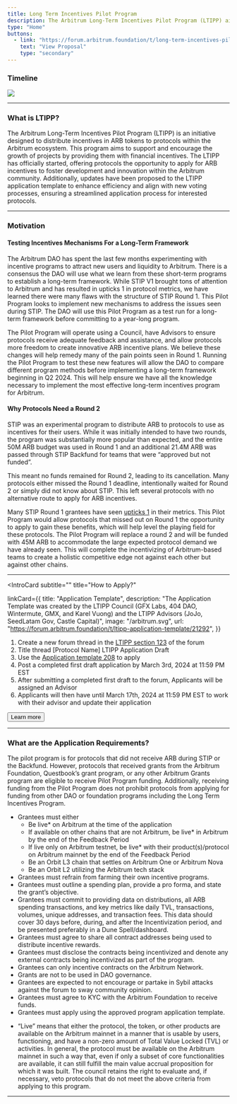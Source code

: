```yaml
---
title: Long Term Incentives Pilot Program
description: The Arbitrum Long-Term Incentives Pilot Program (LTIPP) aims to distribute incentives in ARB tokens to protocols within the Arbitrum DAO ecosystem to provide financial support to projects, encouraging their growth and development within the community.
type: "Home"
buttons:
  - link: "https://forum.arbitrum.foundation/t/long-term-incentives-pilot-program/20223/41"
    text: "View Proposal"
    type: "secondary"
---
```


### Timeline

![](./assets/timeline.svg)

---

### What is LTIPP?

The Arbitrum Long-Term Incentives Pilot Program (LTIPP) is an initiative designed to distribute incentives in ARB tokens to protocols within the Arbitrum ecosystem. This program aims to support and encourage the growth of projects by providing them with financial incentives. The LTIPP has officially started, offering protocols the opportunity to apply for ARB incentives to foster development and innovation within the Arbitrum community. Additionally, updates have been proposed to the LTIPP application template to enhance efficiency and align with new voting processes, ensuring a streamlined application process for interested protocols.

---

### Motivation

#### Testing Incentives Mechanisms For a Long-Term Framework

The Arbitrum DAO has spent the last few months experimenting with incentive programs to attract new users and liquidity to Arbitrum. There is a consensus the DAO will use what we learn from these short-term programs to establish a long-term framework. While STIP V1 brought tons of attention to Arbitrum and has resulted in upticks 1 in protocol metrics, we have learned there were many flaws with the structure of STIP Round 1. This Pilot Program looks to implement new mechanisms to address the issues seen during STIP. The DAO will use this Pilot Program as a test run for a long-term framework before committing to a year-long program.

The Pilot Program will operate using a Council, have Advisors to ensure protocols receive adequate feedback and assistance, and allow protocols more freedom to create innovative ARB incentive plans. We believe these changes will help remedy many of the pain points seen in Round 1. Running the Pilot Program to test these new features will allow the DAO to compare different program methods before implementing a long-term framework beginning in Q2 2024. This will help ensure we have all the knowledge necessary to implement the most effective long-term incentives program for Arbitrum.

#### Why Protocols Need a Round 2

STIP was an experimental program to distribute ARB to protocols to use as incentives for their users. While it was initially intended to have two rounds, the program was substantially more popular than expected, and the entire 50M ARB budget was used in Round 1 and an additional 21.4M ARB was passed through STIP Backfund for teams that were “approved but not funded”.

This meant no funds remained for Round 2, leading to its cancellation. Many protocols either missed the Round 1 deadline, intentionally waited for Round 2 or simply did not know about STIP. This left several protocols with no alternative route to apply for ARB incentives.

Many STIP Round 1 grantees have seen [upticks 1](https://www.openblocklabs.com/app/arbitrum/overview) in their metrics. This Pilot Program would allow protocols that missed out on Round 1 the opportunity to apply to gain these benefits, which will help level the playing field for these protocols. The Pilot Program will replace a round 2 and will be funded with 45M ARB to accommodate the large expected protocol demand we have already seen. This will complete the incentivizing of Arbitrum-based teams to create a holistic competitive edge not against each other but against other chains.

---


<IntroCard
subtitle=""
title="How to Apply?"

linkCard={{
        title: "Application Template",
        description:
          "The Application Template was created by the LTIPP Council (GFX Labs, 404 DAO, Wintermute, GMX, and Karel Vuong) and the LTIPP Advisors (JoJo, SeedLatam Gov, Castle Capital)",
        image: "/arbitrum.svg",
        url: "https://forum.arbitrum.foundation/t/ltipp-application-template/21292",
      }}

>

1. Create a new forum thread in the [LTIPP section 123](https://forum.arbitrum.foundation/c/dao-grant-programs/long-term-incentives-pilot-program/25) of the forum
2. Title thread [Protocol Name] LTIPP Application Draft
3. Use the [Application template 208](https://forum.arbitrum.foundation/t/ltipp-application-template/21292) to apply
4. Post a completed first draft application by March 3rd, 2024 at 11:59 PM EST
5. After submitting a completed first draft to the forum, Applicants will be assigned an Advisor
6. Applicants will then have until March 17th, 2024 at 11:59 PM EST to work with their advisor and update their application

<Button href="https://forum.arbitrum.foundation/t/ltipp-how-to-apply-faq/21294" variant="secondary" arrow>Learn more</Button>
</IntroCard>

---

### What are the Application Requirements?

The pilot program is for protocols that did not receive ARB during STIP or the Backfund. However, protocols that received grants from the Arbitrum Foundation, Questbook’s grant program, or any other Arbitrum Grants program are eligible to receive Pilot Program funding. Additionally, receiving funding from the Pilot Program does not prohibit protocols from applying for funding from other DAO or foundation programs including the Long Term Incentives Program.

- Grantees must either
  - Be live\* on Arbitrum at the time of the application
  - If available on other chains that are not Arbitrum, be live\* in Arbitrum by the end of the Feedback Period
  - If live only on Arbitrum testnet, be live\* with their product(s)/protocol on Arbitrum mainnet by the end of the Feedback Period
  - Be an Orbit L3 chain that settles on Arbitrum One or Arbitrum Nova
  - Be an Orbit L2 utilizing the Arbitrum tech stack
- Grantees must refrain from farming their own incentive programs.
- Grantees must outline a spending plan, provide a pro forma, and state the grant’s objective.
- Grantees must commit to providing data on distributions, all ARB spending transactions, and key metrics like daily TVL, transactions, volumes, unique addresses, and transaction fees. This data should cover 30 days before, during, and after the Incentivization period, and be presented preferably in a Dune Spell/dashboard.
- Grantees must agree to share all contract addresses being used to distribute incentive rewards.
- Grantees must disclose the contracts being incentivized and denote any external contracts being incentivized as part of the program.
- Grantees can only incentive contracts on the Arbitrum Network.
- Grants are not to be used in DAO governance.
- Grantees are expected to not encourage or partake in Sybil attacks against the forum to sway community opinion.
- Grantees must agree to KYC with the Arbitrum Foundation to receive funds.
- Grantees must apply using the approved program application template.

* “Live” means that either the protocol, the token, or other products are available on the Arbitrum mainnet in a manner that is usable by users, functioning, and have a non-zero amount of Total Value Locked (TVL) or activities. In general, the protocol must be available on the Arbitrum mainnet in such a way that, even if only a subset of core functionalities are available, it can still fulfill the main value accrual proposition for which it was built. The council retains the right to evaluate and, if necessary, veto protocols that do not meet the above criteria from applying to this program.

---
